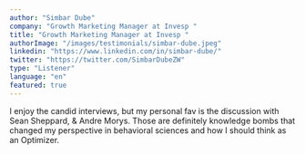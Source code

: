 ```yaml
---
author: "Simbar Dube"
company: "Growth Marketing Manager at Invesp "
title: "Growth Marketing Manager at Invesp "
authorImage: "/images/testimonials/simbar-dube.jpeg"
linkedin: "https://www.linkedin.com/in/simbar-dube/"
twitter: "https://twitter.com/SimbarDubeZW"
type: "Listener"
language: "en"
featured: true
---
```


I enjoy the candid interviews, but my personal fav is the discussion with Sean Sheppard, & Andre Morys. Those are definitely knowledge bombs that changed my perspective in behavioral sciences and how I should think as an Optimizer.‍
